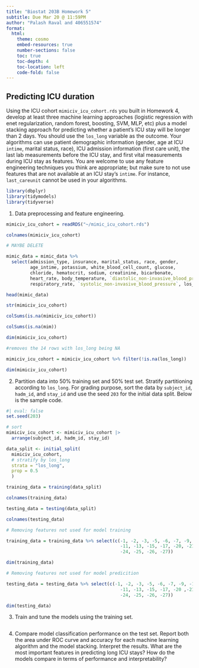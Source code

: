 ```yaml
---
title: "Biostat 203B Homework 5"
subtitle: Due Mar 20 @ 11:59PM
author: "Palash Raval and 406551574"
format:
  html:
    theme: cosmo
    embed-resources: true
    number-sections: false
    toc: true
    toc-depth: 4
    toc-location: left
    code-fold: false
---
```


## Predicting ICU duration

Using the ICU cohort `mimiciv_icu_cohort.rds` you built in Homework 4, develop at least three machine learning approaches (logistic regression with enet regularization, random forest, boosting, SVM, MLP, etc) plus a model stacking approach for predicting whether a patient's ICU stay will be longer than 2 days. You should use the `los_long` variable as the outcome. Your algorithms can use patient demographic information (gender, age at ICU `intime`, marital status, race), ICU admission information (first care unit), the last lab measurements before the ICU stay, and first vital measurements during ICU stay as features. You are welcome to use any feature engineering techniques you think are appropriate; but make sure to not use features that are not available at an ICU stay's `intime`. For instance, `last_careunit` cannot be used in your algorithms. 

```r
library(dbplyr)
library(tidymodels)
library(tidyverse)
```


1. Data preprocessing and feature engineering.

```r
mimiciv_icu_cohort = readRDS("~/mimic_icu_cohort.rds")

colnames(mimiciv_icu_cohort)
```


```r
# MAYBE DELETE

mimic_data = mimic_data %>%
  select(admission_type, insurance, marital_status, race, gender,
         age_intime, potassium, white_blood_cell_count, glucose,
         chloride, hematocrit, sodium, creatinine, bicarbonate,
         heart_rate, body_temperature, `diastolic_non-invasive_blood_pressure`,
         respiratory_rate, `systolic_non-invasive_blood_pressure`, los_long)

head(mimic_data)
```

```r
str(mimiciv_icu_cohort)
```

```r
colSums(is.na(mimiciv_icu_cohort))
```
```r
colSums(is.na(mim))
```

```R
dim(mimiciv_icu_cohort)
```

```r
#removes the 14 rows with los_long being NA

mimiciv_icu_cohort = mimiciv_icu_cohort %>% filter(!is.na(los_long))

dim(mimiciv_icu_cohort)
```







2. Partition data into 50% training set and 50% test set. Stratify partitioning according to `los_long`. For grading purpose, sort the data by `subject_id`, `hadm_id`, and `stay_id` and use the seed `203` for the initial data split. Below is the sample code.
```r
#| eval: false
set.seed(203)

# sort
mimiciv_icu_cohort <- mimiciv_icu_cohort |>
  arrange(subject_id, hadm_id, stay_id)

data_split <- initial_split(
  mimiciv_icu_cohort, 
  # stratify by los_long
  strata = "los_long", 
  prop = 0.5
  )
```


```r
training_data = training(data_split)

colnames(training_data)
```

```r
testing_data = testing(data_split)

colnames(testing_data)
```

```r
# Removing features not used for model training

training_data = training_data %>% select(c(-1, -2, -3, -5, -6, -7, -9, -10,
                                           -11, -13, -15, -17, -20, -21, -22,
                                           -24, -25, -26, -27)) 

dim(training_data)
```

```r
# Removing features not used for model predicition

testing_data = testing_data %>% select(c(-1, -2, -3, -5, -6, -7, -9, -10,
                                           -11, -13, -15, -17, -20 ,-21, -22,
                                           -24, -25, -26, -27)) 

dim(testing_data)
```


3. Train and tune the models using the training set.

```r

```




























4. Compare model classification performance on the test set. Report both the area under ROC curve and accuracy for each machine learning algorithm and the model stacking. Interpret the results. What are the most important features in predicting long ICU stays? How do the models compare in terms of performance and interpretability?
